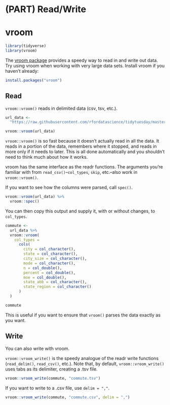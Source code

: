 # (PART) Read/Write {-} 

# vroom

```r
library(tidyverse)
library(vroom)
```

The [vroom package](https://vroom.r-lib.org/) provides a speedy way to read in and write out data. Try using vroom when working with very large data sets. Install vroom if you haven't already:

```r
install.packages("vroom")
```

## Read

`vroom::vroom()` reads in delimited data (csv, tsv, etc.). 

```r
url_data <- 
  "https://raw.githubusercontent.com/rfordatascience/tidytuesday/master/data/2019/2019-11-05/commute.csv"

vroom::vroom(url_data)
```

`vroom::vroom()` is so fast because it doesn't actually read in all the data. It reads in a portion of the data, remembers where it stopped, and reads in more only if it needs to later. This is all done automatically and you shouldn't need to think much about how it works. 

vroom has the same interface as the readr functions. The arguments you're familiar with from `read_csv()`--`col_types`, `skip`, etc.--also work in `vroom::vroom()`.

If you want to see how the columns were parsed, call `spec()`.

```r
vroom::vroom(url_data) %>% 
  vroom::spec()
```

You can then copy this output and supply it, with or without changes, to `col_types`.

```r
commute <-
  url_data %>% 
  vroom::vroom(
    col_types = 
      cols(
        city = col_character(),
        state = col_character(),
        city_size = col_character(),
        mode = col_character(),
        n = col_double(),
        percent = col_double(),
        moe = col_double(),
        state_abb = col_character(),
        state_region = col_character()
      )
  )

commute
```

This is useful if you want to ensure that `vroom()` parses the data exactly as you want.

## Write

You can also write with vroom.

`vroom::vroom_write()` is the speedy analogue of the readr write functions (`read_delim()`, `read_csv()`, etc.). Note that, by default, `vroom::vroom_write()` uses tabs as its delimiter, creating a .tsv file.

```r
vroom::vroom_write(commute, "commute.tsv")
```

If you want to write to a .csv file, use `delim = ","`.

```r
vroom::vroom_write(commute, "commute.csv", delim = ",")
```


